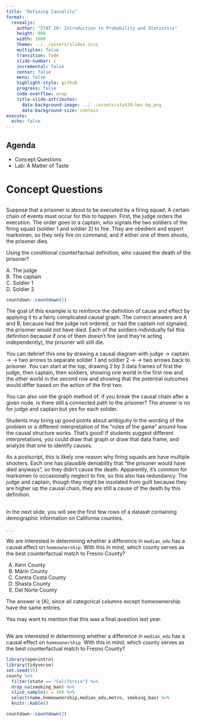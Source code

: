 ```yaml
---
title: "Defining Causality"
format:
  revealjs:
    author: "STAT 20: Introduction to Probability and Statistics"
    height: 900
    width: 1600
    theme: ../../assets/slides.scss
    multiplex: false
    transition: fade
    slide-number: c
    incremental: false
    center: false
    menu: false
    highlight-style: github
    progress: false
    code-overflow: wrap
    title-slide-attributes:
      data-background-image: ../../assets/stat20-hex-bg.png
      data-background-size: contain
execute: 
  echo: false
---
```


## Agenda

-  Concept Questions
-  Lab: A Matter of Taste

# Concept Questions

##

Suppose that a prisoner is about to be executed by a firing squad. A certain chain of events must occur for this to happen. First, the judge orders the execution. The order goes to a captain, who signals the two soldiers of the firing squad (soldier 1 and soldier 2) to fire. They are obedient and expert marksmen, so they only fire on command, and if either one of them shoots, the prisoner dies.

::: poll
Using the conditional counterfactual definition, who caused the death of the prisoner?

A. The judge  
B. The captain  
C. Soldier 1  
D. Soldier 2
:::

```r
countdown::countdown(2)
```

:::notes
The goal of this example is to reinforce the definition of cause and effect by applying it to a fairly complicated causal graph. The correct answers are A and B, because had the judge not ordered, or had the captain not signaled, the prisoner would not have died. Each of the soldiers individually fail this definition because if one of them doesn't fire (and they're acting independently), the prisoner will still die.

You can debrief this one by drawing a causal diagram with judge -> captain -> -> two arrows to separate solider 1 and soldier 2 -> -> two arrows back to prisoner. You can start at the top, drawing 2 by 3 data frames of first the judge, then captain, then soldiers, showing one world in the first row and the other world in the second row and showing that the potential outcomes would differ based on the action of the first two.

You can also use the graph method of: if you break the causal chain after a given node, is there still a connected path to the prisoner? The answer is no for judge and captain but yes for each solider.

Students may bring up good points about ambiguity in the wording of the problem or a different interpretation of the "rules of the game" around how the causal structure works. That's good! If students suggest different interpretations, you could draw that graph or draw that data frame, and analyze that one to identify causes.

As a postscript, this is likely one reason why firing squads are have multiple shooters. Each one has plausible deniability that "the prisoner would have died anyways", so they didn't cause the death. Apparently, it's common for marksmen to occasionally neglect to fire, so this also has redundancy. The judge and captain, though they might be insolated from guilt because they are higher up the causal chain, they are still a cause of the death by this definition.
:::

## 

In the next slide, you will see the first few rows of a dataset containing demographic information on California counties.

. . .

:::poll
We are interested in determining whether a difference in `median_edu` has a causal effect on `homeownership`. With this in mind, which county serves as the best counterfactual match to Fresno County?

(A) Kern County
(B) Marin County
(C) Contra Costa County 
(D) Shasta County
(E) Del Norte County
:::

:::notes

The answer is (A), since all categorical columns except homeownership have the same entries. 

You may want to mention that this was a final question last year. 
:::

## {.smaller}

:::poll
We are interested in determining whether a difference in `median_edu` has a causal effect on `homeownership`. With this in mind, which county serves as the best counterfactual match to Fresno County?
:::

```r
library(openintro)
library(tidyverse)
set.seed(35)
county %>%
  filter(state == "California") %>%
  drop_na(smoking_ban) %>%
  slice_sample(n = 10) %>%
  select(name,homeownership,median_edu,metro, smoking_ban) %>%
  knitr::kable()
```

```r
countdown::countdown(2)
```
